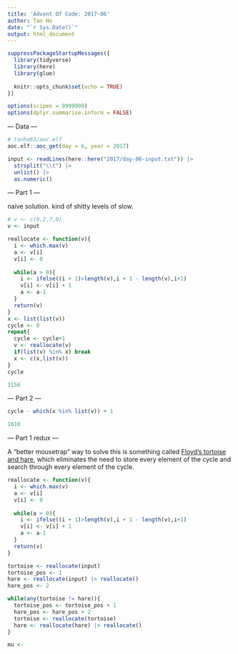 ```yaml
---
title: 'Advent Of Code: 2017-06'
author: Tan Ho
date: "`r Sys.Date()`"
output: html_document
---
```


```r
suppressPackageStartupMessages({
  library(tidyverse)
  library(here)
  library(glue)
  
  knitr::opts_chunk$set(echo = TRUE)
})

options(scipen = 9999999)
options(dplyr.summarise.inform = FALSE)
```

--- Data ---

```r
# tanho63/aoc.elf
aoc.elf::aoc_get(day = 6, year = 2017)
```

```r
input <- readLines(here::here("2017/day-06-input.txt")) |> 
  strsplit("\\t") |> 
  unlist() |> 
  as.numeric()
```

--- Part 1 ---

naive solution. kind of shitty levels of slow.

```r
# v <- c(0,2,7,0)
v <- input

reallocate <- function(v){
  i <- which.max(v)
  a <- v[i]
  v[i] <- 0
  
  while(a > 0){
    i <- ifelse((i + 1)>length(v),i + 1 - length(v),i+1)
    v[i] <- v[i] + 1
    a <- a-1
  }
  return(v)
}
x <- list(list(v))
cycle <- 0
repeat{
  cycle <- cycle+1
  v <- reallocate(v)
  if(list(v) %in% x) break
  x <- c(x,list(v))
}
cycle
```
```r
3156
```

--- Part 2 ---

```r
cycle - which(x %in% list(v)) + 1
```
```r
1610
```

--- Part 1 redux ---

A "better mousetrap" way to solve this is something called [Floyd's tortoise and hare](https://en.wikipedia.org/wiki/Cycle_detection#Floyd's_tortoise_and_hare), which eliminates the need to store every element of the cycle and search through every element of the cycle. 


```r
reallocate <- function(v){
  i <- which.max(v)
  a <- v[i]
  v[i] <- 0
  
  while(a > 0){
    i <- ifelse((i + 1)>length(v),i + 1 - length(v),i+1)
    v[i] <- v[i] + 1
    a <- a-1
  }
  return(v)
}

tortoise <- reallocate(input)
tortoise_pos <- 1
hare <- reallocate(input) |> reallocate()
hare_pos <- 2

while(any(tortoise != hare)){
  tortoise_pos <- tortoise_pos + 1
  hare_pos <- hare_pos + 2
  tortoise <- reallocate(tortoise)
  hare <- reallocate(hare) |> reallocate()
}

mu <- 


```

